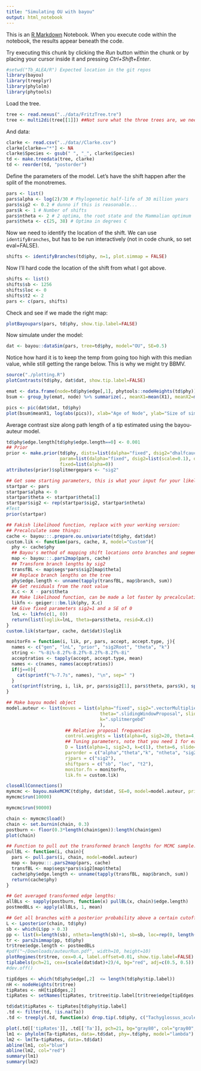 ```yaml
---
title: "Simulating OU with bayou"
output: html_notebook
---
```


This is an [R Markdown](http://rmarkdown.rstudio.com) Notebook. When you execute code within the notebook, the results appear beneath the code. 

Try executing this chunk by clicking the *Run* button within the chunk or by placing your cursor inside it and pressing *Ctrl+Shift+Enter*. 

```r
#setwd("Tb_ALEA/R") Expected location in the git repos
library(bayou)
library(treeplyr)
library(phylolm)
library(phytools)
```

Load the tree. 

```r
tree <- read.nexus("../data/FritzTree.tre")
tree <- multi2di(tree[[1]]) ##Not sure what the three trees are, we need to check the original manuscript
```

And data:

```r
clarke <- read.csv("../data//Clarke.csv")
clarke[clarke=="*"] <- NA
clarke$Species <- gsub(" ", "_", clarke$Species)
td <- make.treedata(tree, clarke)
td <- reorder(td, "postorder")
```


Define the parameters of the model. Let's have the shift happen after the split of the monotremes. 

```r
pars <- list()
pars$alpha <- log(2)/30 # Phylogenetic half-life of 30 million years
pars$sig2 <- 0.2 # dunno if this is reasonable...
pars$k <- 1 # Number of shifts
pars$ntheta <- 2 # 2 optima, the root state and the Mammalian optimum
pars$theta <- c(25, 38) # Optima in degrees C
```

Now we need to identify the location of the shift. We can use `identifyBranches`, but has to be run interactively (not in code chunk, so set eval=FALSE). 

```r
shifts <- identifyBranches(td$phy, n=1, plot.simmap = FALSE)
```

Now I'll hard code the location of the shift from what I got above. 

```r
shifts <- list()
shifts$sb <- 1256
shifts$loc <- 0
shifts$t2 <- 2
pars <- c(pars, shifts)
```

Check and see if we made the right map: 

```r
plotBayoupars(pars, td$phy, show.tip.label=FALSE)
```

Now simulate under the model: 

```r
dat <- bayou::dataSim(pars, tree=td$phy, model="OU", SE=0.5)
```

Notice how hard it is to keep the temp from going too high with this median value, while still getting the range below. This is why we might try BBMV. 

```r
source("./plotting.R")
plotContrasts(td$phy, dat$dat, show.tip.label=FALSE)
```

```r
emat <- data.frame(node=td$phy$edge[,1], phytools::nodeHeights(td$phy))
bsum <- group_by(emat, node) %>% summarize(., meanX1=mean(X1), meanX2=mean(X2), minX1=min(X1), minX2=min(X2))

pics <- pic(dat$dat, td$phy)
plot(bsum$meanX1, log(abs(pics)), xlab="Age of Node", ylab="Size of simulated contrast (i.e. rate)")
```

Average contrast size along path length of a tip estimated using the bayou-auteur model. 

```r
td$phy$edge.length[td$phy$edge.length==0] <- 0.001
## Prior
prior <- make.prior(td$phy, dists=list(dalpha="fixed", dsig2="dhalfcauchy", dsb="dsb", dk="cdpois", dtheta="dnorm", dloc="dunif"),
                    param=list(dalpha="fixed", dsig2=list(scale=0.1), dk=list(lambda=500, kmax=1000), dtheta=list(mean=35, sd=10)),
                    fixed=list(alpha=0)) 
attributes(prior)$splitmergepars <- "sig2"

## Get some starting parameters, this is what your input for your likelihood function will be:
startpar <- pars
startpar$alpha <- 0
startpar$theta <- startpar$theta[1]
startpar$sig2 <- rep(startpar$sig2, startpar$ntheta)
#Test
prior(startpar)

## Fakish likelihood function, replace with your working version:
## Precalculate some things:
cache <- bayou:::.prepare.ou.univariate(td$phy, dat$dat)
custom.lik <- function(pars, cache, X, model="Custom"){
  phy <- cache$phy
  ## Bayou's method of mapping shift locations onto branches and segments (vectorized version of simmap)
  map <- bayou:::.pars2map(pars, cache)
  ## Transform branch lengths by sig2
  transfBL <- map$segs*pars$sig2[map$theta]
  ## Replace branch lengths on the tree
  phy$edge.length <- unname(tapply(transfBL, map$branch, sum))
  ## Get residuals from the root value
  X.c <- X - pars$theta
  ## Make likelihood function, can be made a lot faster by precalculating the cache object
  likfn <- geiger:::bm.lik(phy, X.c)
  ## Give fixed parameters sig2=1 and a SE of 0
  lnL <- likfn(c(1, 0))
  return(list(loglik=lnL, theta=pars$theta, resid=X.c))
}
custom.lik(startpar, cache, dat$dat)$loglik

monitorFn = function(i, lik, pr, pars, accept, accept.type, j){
  names <- c("gen", "lnL", "prior", "sig2Root", "theta", "k")
  string <- "%-8i%-8.2f%-8.2f%-8.2f%-8.2f%-8i"
  acceptratios <- tapply(accept, accept.type, mean)
  names <- c(names, names(acceptratios))
  if(j==0){
    cat(sprintf("%-7.7s", names), "\n", sep=" ")                           
  }
  cat(sprintf(string, i, lik, pr, pars$sig2[1], pars$theta, pars$k), sprintf("%-8.2f", acceptratios),"\n", sep="")
}

## Make bayou model object
model.auteur <- list(moves = list(alpha="fixed", sig2=".vectorMultiplier", 
                                   theta=".slidingWindowProposal", slide=".slide2",
                                   k=".splitmergebd"
                                   ),
                      ## Relative proposal frequencies
                      control.weights = list(alpha=0, sig2=20, theta=4, slide=2, k=10),
                      ## Tuning parameters, note that you need 1 for each reversible jump parameter
                      D = list(alpha=1, sig2=3, k=c(1), theta=6, slide=1),
                      parorder = c("alpha","theta","k", "ntheta", "sig2"),
                      rjpars = c("sig2"),
                      shiftpars = c("sb", "loc", "t2"),
                      monitor.fn = monitorFn,
                      lik.fn = custom.lik)


```


```r
closeAllConnections()
mymcmc <- bayou.makeMCMC(td$phy, dat$dat, SE=0, model=model.auteur, prior=prior, startpar=startpar, outname="auteurtest009", plot.freq=NULL, ticker.freq=1000, samp = 100, perform.checks = FALSE)
mymcmc$run(10000)
```
```r
mymcmc$run(90000)
```


```r
chain <- mymcmc$load()
chain <- set.burnin(chain, 0.3)
postburn <- floor(0.3*length(chain$gen)):length(chain$gen)
plot(chain)
```

```r
## Function to pull out the transformed branch lengths for MCMC sample:
pullBL <- function(i, chain){
  pars <- pull.pars(i, chain, model=model.auteur)
  map <- bayou:::.pars2map(pars, cache)
  transfBL <- map$segs*pars$sig2[map$theta]
  cache$phy$edge.length <- unname(tapply(transfBL, map$branch, sum))
  return(cache$phy)
}

## Get averaged transformed edge lengths:
allBLs <- sapply(postburn, function(x) pullBL(x, chain)$edge.length)
postmedBLs <- apply(allBLs, 1, mean)

## Get all branches with a posterior probability above a certain cutoff:
L <- Lposterior(chain, td$phy)
sb <- which(L$pp > 0.3)
pp <- list(k=length(sb), ntheta=length(sb)+1, sb=sb, loc=rep(0, length(sb)), t2=2:(length(sb)+1))
tr <- pars2simmap(pp, td$phy)
tr$tree$edge.length <- postmedBLs
#pdf("~/Downloads/auteurRun.pdf", width=10, height=10)
plotRegimes(tr$tree, cex=0.4, label.offset=0.01, show.tip.label=FALSE)
tiplabels(pch=21, cex=(scale(dat$dat)+2)/4, bg="red", adj=c(0.5, 0.5))
#dev.off()
```



```r
tipEdges <- which(td$phy$edge[,2]  <= length(td$phy$tip.label))
nH <- nodeHeights(tr$tree)
tipRates <- nH[tipEdges,2]
tipRates <- setNames(tipRates, tr$tree$tip.label[tr$tree$edge[tipEdges,2]])

td$dat$tipRates <- tipRates[td$phy$tip.label]
.td <- filter(td, !is.na(Ta))
.td <- treeply(.td, function(x) drop.tip(.td$phy, c("Tachyglossus_aculeatus", "Zaglossus_bruijni", "Ornithorhynchus_anatinus")))

plot(.td[['tipRates']], .td[['Ta']], pch=21, bg="gray80", col="gray80", xlab="Pathwise Rates (from bayou/auteur model)", ylab="Ta")
lm1 <- phylolm(Ta~tipRates, data=.td$dat, phy=.td$phy, model="lambda")
lm2 <- lm(Ta~tipRates, data=.td$dat)
abline(lm1, col="blue")
abline(lm2, col="red")
summary(lm1)
summary(lm2)
```
